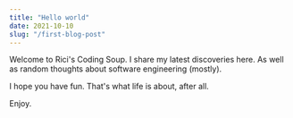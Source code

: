 ```yaml
---
title: "Hello world"
date: 2021-10-10
slug: "/first-blog-post"
---
```


Welcome to Rici's Coding Soup. I share my latest discoveries here. As well as random thoughts about software engineering (mostly).

I hope you have fun. That's what life is about, after all.

Enjoy.
